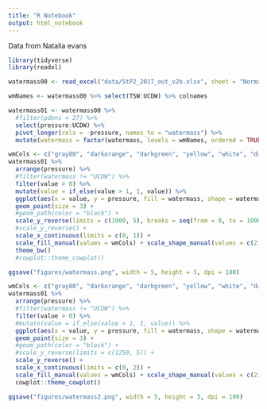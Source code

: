 ```yaml
---
title: "R Notebook"
output: html_notebook
---
```

Data from Natalia evans

```r
library(tidyverse)
library(readxl)
```

```r
watermass00 <- read_excel("data/StP2_2017_out_v2b.xlsx", sheet = "Normalized to align")
```

```r
wmNames <- watermass00 %>% select(TSW:UCDW) %>% colnames
```


```r
watermass01 <- watermass00 %>% 
  #filter(pdens < 27) %>%
  select(pressure:UCDW) %>% 
  pivot_longer(cols = -pressure, names_to = "watermass") %>%
  mutate(watermass = factor(watermass, levels = wmNames, ordered = TRUE))
```

```r
wmCols <- c("gray80", "darkorange", "darkgreen", "yellow", "white", "darkblue", "black")
watermass01 %>% 
  arrange(pressure) %>%
  #filter(watermass != "UCDW") %>%
  filter(value > 0) %>%
  mutate(value = if_else(value > 1, 1, value)) %>%
  ggplot(aes(x = value, y = pressure, fill = watermass, shape = watermass, group = watermass)) +
  geom_point(size = 3) +
  #geom_path(color = "black") +
  scale_y_reverse(limits = c(1000, 5), breaks = seq(from = 0, to = 1000, by = 100)) +
  #scale_y_reverse() +
  scale_x_continuous(limits = c(0, 1)) +
  scale_fill_manual(values = wmCols) + scale_shape_manual(values = c(21:25, 21:25)) +
  theme_bw()
  #cowplot::theme_cowplot()
```

```r
ggsave("figures/watermass.png", width = 5, height = 3, dpi = 100)
```

```r
wmCols <- c("gray80", "darkorange", "darkgreen", "yellow", "white", "darkblue", "black")
watermass01 %>% 
  arrange(pressure) %>%
  #filter(watermass != "UCDW") %>%
  filter(value > 0) %>%
  #mutate(value = if_else(value > 1, 1, value)) %>%
  ggplot(aes(x = value, y = pressure, fill = watermass, shape = watermass, group = watermass)) +
  geom_point(size = 3) +
  #geom_path(color = "black") +
  #scale_y_reverse(limits = c(1250, 5)) +
  scale_y_reverse() +
  scale_x_continuous(limits = c(0, 2)) +
  scale_fill_manual(values = wmCols) + scale_shape_manual(values = c(21:25, 21:25)) +
  cowplot::theme_cowplot()
```

```r
ggsave("figures/watermass2.png", width = 5, height = 3, dpi = 100)
```


